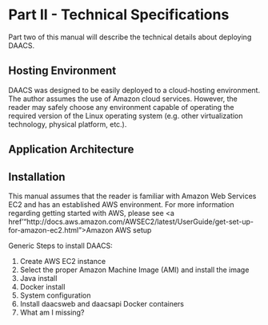 # Part II - Technical Specifications {-}

Part two of this manual will describe the technical details about deploying DAACS.

## Hosting Environment
DAACS was designed to be easily deployed to a cloud-hosting environment. The author assumes the use of Amazon cloud services. However, the reader may safely choose any environment capable of operating the required version of the Linux operating system (e.g. other virtualization technology, physical platform, etc.).

## Application Architecture



## Installation

This manual assumes that the reader is familiar with Amazon Web Services EC2 and has an established AWS environment. For more information regarding getting started with AWS, please see <a href'"http://docs.aws.amazon.com/AWSEC2/latest/UserGuide/get-set-up-for-amazon-ec2.html">Amazon AWS setup</a>

Generic Steps to install DAACS:

1. Create AWS EC2 instance
2. Select the proper Amazon Machine Image (AMI) and install the image
3. Java install
4. Docker install
5. System configuration
6. Install daacsweb and daacsapi Docker containers
7. What am I missing?
